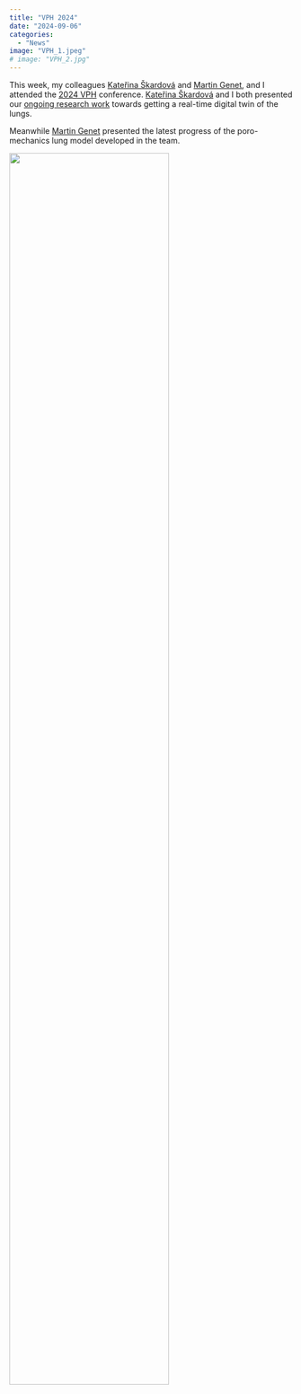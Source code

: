 ```yaml
---
title: "VPH 2024"
date: "2024-09-06"
categories: 
  - "News"
image: "VPH_1.jpeg"
# image: "VPH_2.jpg"
---
```


This week, my colleagues [Kateřina Škardová](https://m3disim.saclay.inria.fr/people/katerina-skardova) and [Martin Genet](https://mgenet.github.io/), and I attended the [2024 VPH](https://vph-conference.org/) conference. [Kateřina Škardová](https://m3disim.saclay.inria.fr/people/katerina-skardova) and I both presented our [ongoing research work](https://alexandredabyseesaram.github.io/research.html#work-in-progress) towards getting a real-time digital twin of the lungs.

 Meanwhile [Martin Genet](https://mgenet.github.io/) presented the latest progress of the poro-mechanics lung model developed in the team. 


![](VPH_2.jpg){width="75%" fig-align="center"}